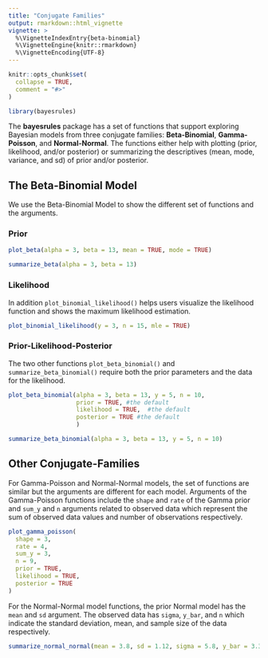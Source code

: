 ```yaml
---
title: "Conjugate Families"
output: rmarkdown::html_vignette
vignette: >
  %\VignetteIndexEntry{beta-binomial}
  %\VignetteEngine{knitr::rmarkdown}
  %\VignetteEncoding{UTF-8}
---
```


```r
knitr::opts_chunk$set(
  collapse = TRUE,
  comment = "#>"
)
```

```r
library(bayesrules)
```

The **bayesrules** package has a set of functions that support exploring Bayesian models from three conjugate families: **Beta-Binomial**, **Gamma-Poisson**, and **Normal-Normal**. 
The functions either help with plotting (prior, likelihood, and/or posterior) or summarizing the descriptives (mean, mode, variance, and sd) of prior and/or posterior. 

## The Beta-Binomial Model

We use the Beta-Binomial Model to show the different set of functions and the arguments.

### Prior

```r
plot_beta(alpha = 3, beta = 13, mean = TRUE, mode = TRUE)
```

```r
summarize_beta(alpha = 3, beta = 13)
```


### Likelihood

In addition `plot_binomial_likelihood()` helps users visualize the likelihood function and shows the maximum likelihood estimation.

```r
plot_binomial_likelihood(y = 3, n = 15, mle = TRUE)
```



### Prior-Likelihood-Posterior

The two other functions `plot_beta_binomial()` and `summarize_beta_binomial()` require both the prior parameters and the data for the likelihood. 

```r
plot_beta_binomial(alpha = 3, beta = 13, y = 5, n = 10, 
                   prior = TRUE, #the default 
                   likelihood = TRUE,  #the default
                   posterior = TRUE #the default
                   )
```

```r
summarize_beta_binomial(alpha = 3, beta = 13, y = 5, n = 10)
```

## Other Conjugate-Families

For Gamma-Poisson and Normal-Normal models, the set of functions are similar but the arguments are different for each model. Arguments of the Gamma-Poisson functions include the `shape` and `rate` of the Gamma prior and `sum_y` and `n` arguments related to observed data which represent the sum of observed data values and number of observations respectively.

```r
plot_gamma_poisson(
  shape = 3,
  rate = 4,
  sum_y = 3,
  n = 9,
  prior = TRUE,
  likelihood = TRUE,
  posterior = TRUE
)
```

For the Normal-Normal model functions, the prior Normal model has the `mean` and `sd` argument. The observed data has `sigma`, `y_bar`, and `n` which indicate the standard deviation, mean, and sample size of the data respectively.

```r
summarize_normal_normal(mean = 3.8, sd = 1.12, sigma = 5.8, y_bar = 3.35, n = 8)
```

